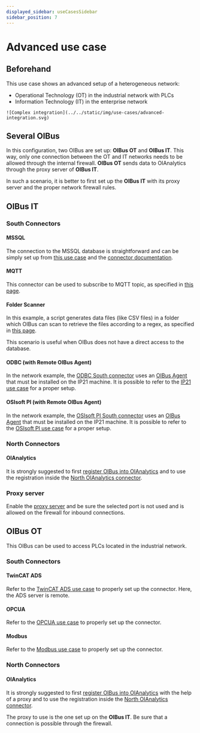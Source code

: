 ```yaml
---
displayed_sidebar: useCasesSidebar
sidebar_position: 7
---
```


# Advanced use case
## Beforehand
This use case shows an advanced setup of a heterogeneous network:
- Operational Technology (OT) in the industrial network with PLCs
- Information Technology (IT) in the enterprise network

<div style={{ textAlign: 'center' }}>
  <div>

    ![Complex integration](../../static/img/use-cases/advanced-integration.svg)

  </div>
</div>

## Several OIBus
In this configuration, two OIBus are set up: **OIBus OT** and **OIBus IT**. This way, only one connection between the OT and
IT networks needs to be allowed through the internal firewall.
**OIBus OT** sends data to OIAnalytics through the proxy server of **OIBus IT**.

In such a scenario, it is better to first set up the **OIBus IT** with its proxy server and the proper network firewall rules.

## OIBus IT
### South Connectors
#### MSSQL
The connection to the MSSQL database is straightforward and can be simply set up from [this use case](./use-case-mssql)
and the [connector documentation](../guide/south-connectors/mssql).

#### MQTT
This connector can be used to subscribe to MQTT topic, as specified in [this page](../guide/south-connectors/mqtt).

#### Folder Scanner
In this example, a script generates data files (like CSV files) in a folder which OIBus can scan to retrieve the files according
to a regex, as specified in [this page](../guide/south-connectors/folder-scanner).

This scenario is useful when OIBus does not have a direct access to the database.

#### ODBC (with Remote OIBus Agent)
In the network example, the [ODBC South connector](../guide/south-connectors/odbc) uses an [OIBus Agent](../guide/oibus-agent/installation) that must be installed on the
IP21 machine. It is possible to refer to the [IP21 use case](./use-case-ip21) for a proper setup.

#### OSIsoft PI (with Remote OIBus Agent)
In the network example, the [OSIsoft PI South connector](../guide/south-connectors/osisoft-pi) uses an [OIBus Agent](../guide/oibus-agent/installation) that must be installed on the
IP21 machine. It is possible to refer to the [OSIsoft PI use case](./use-case-ip21) for a proper setup.

### North Connectors
#### OIAnalytics
It is strongly suggested to first [register OIBus into OIAnalytics](../guide/advanced/oianalytics-registration) and to use the
registration inside the [North OIAnalytics connector](../guide/north-connectors/oianalytics).

### Proxy server
Enable the [proxy server](../guide/engine/engine-settings#oibus-proxy-server-configuration) and be sure the selected port is not used and is allowed on the firewall for inbound connections.

## OIBus OT
This OIBus can be used to access PLCs located in the industrial network.

### South Connectors
#### TwinCAT ADS
Refer to the [TwinCAT ADS use case](./use-case-ads) to properly set up the connector. Here, the ADS server is remote.

#### OPCUA
Refer to the [OPCUA use case](./use-case-opcua) to properly set up the connector.

#### Modbus
Refer to the [Modbus use case](./use-case-modbus) to properly set up the connector.

### North Connectors
#### OIAnalytics
It is strongly suggested to first [register OIBus into OIAnalytics](../guide/advanced/oianalytics-registration) with the help of
a proxy and to use the registration inside the [North OIAnalytics connector](../guide/north-connectors/oianalytics).

The proxy to use is the one set up on the **OIBus IT**. Be sure that a connection is possible through the firewall.